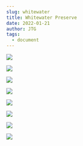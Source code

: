 ```yaml
---
slug: whitewater
title: Whitewater Preserve
date: 2022-01-21
author: JTG
tags:
  - document
---
```

![](/images/img_3461.jpeg)

![](/images/img_3462.jpeg)

![](/images/img_3464.jpeg)

![](/images/img_3465.jpeg)

![](/images/img_3478.jpeg)

![](/images/img_3479.jpeg)

![](/images/img_3482.jpeg)

![](/images/img_3483.jpeg)